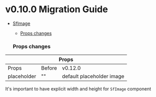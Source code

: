 
<Meta title="Releases/v0.12.x/v0.12.0/Migration Guide" />

# v0.10.0 Migration Guide

- [SfImage](#sfimage)
  - [Props changes](#props-changes)

  ### Props changes

<table>
  <thead>
    <tr>
      <th colspan="3">Props</th>
    </tr>
  </thead>
  <tbody>
    <tr>
      <td>Props</td>
      <td>Before</td>
      <td>v0.12.0</td>
    </tr>
    <tr>
      <td>placeholder</td>
      <td>""</td>
      <td>default placeholder image</td>
    </tr>
  </tbody>
</table>

It's important to have explicit width and height for `SfImage` component